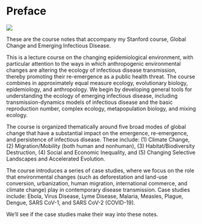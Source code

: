 # Preface {.unnumbered}

![](figs/slowing-epidemic.png){fig-align="center"}

These are the course notes that accompany my Stanford course, Global Change and Emerging Infectious Disease.

This is a lecture course on the changing epidemiological environment, with particular attention to the ways in which anthropogenic environmental changes are altering the ecology of infectious disease transmission, thereby promoting their re-emergence as a public health threat. The course combines in approximately equal measure ecology, evolutionary biology, epidemiology, and anthropology. We begin by developing general tools for understanding the ecology of emerging infectious disease, including transmission-dynamics models of infectious disease and the basic reproduction number, complex ecology, metapopulation biology, and mixing ecology. 

The course is organized thematically around five broad modes of global change that have a substantial impact on the emergence, re-emergence, and persistence of infectious disease. These include: (1) Climate Change, (2) Migration/Mobility (both human and nonhuman), (3) Habitat/Biodiversity Destruction, (4) Social and Economic Inequality, and (5) Changing Selective Landscapes and Accelerated Evolution.

The course introduces a series of case studies, where we focus on the role that environmental changes (such as deforestation and land-use conversion, urbanization, human migration, international commerce, and climate change) play in contemporary disease transmission. Case studies include: Ebola, Virus Disease, Lyme Disease, Malaria, Measles, Plague, Dengue, SARS CoV-1, and SARS CoV-2 (COVID-19).

We'll see if the case studies make their way into these notes.

